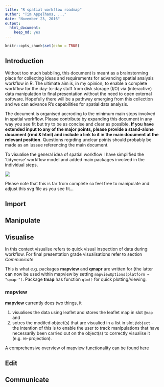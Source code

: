 ```yaml
---
title: "R spatial workflow roadmap"
author: "Tim Appelhans, ..."
date: "November 23, 2016"
output: 
  html_document: 
    keep_md: yes
---
```


```r
knitr::opts_chunk$set(echo = TRUE)
```

## Introduction
Without too much babbling, this document is meant as a brainstorming place for collecting ideas and requirements for advancing spatial analysis workflow in R. The ultimate aim is, in my opinion, to enable a complete workflow for the day-to-day stuff from disk storage (I/O) via (interactive) data manipulation to final presentation without the need to open external software. Hopefully there will be a pathway emerging from this collection and we can advance R's capabilities for spatial data analysis.

The document is organised accroding to the minimum main steps involved in spatial workflow. Please contribute by expanding this document in any way you see fit but try to be as concise and clear as possible. **If you have extended input to any of the major points, please provide a stand-alone document (rmd & html) and include a link to it in the main document at the relevant position.** Questions regrding unclear points should probably be made as an iussue referencing the main document.

To visualise the general idea of spatial workflow I have simplified the 'tidyverse' workflow model and added main packages involved in the individual steps.

![](./images/minimum_workflow.svg)

Please note that this is far from complete so feel free to manipulate and adjust this svg file as you see fit...

## Import


## Manipulate


## Visualise
In this context visualise refers to quick visual inspection of data during workflow. For final presentation grade visualisations refer to section *Communicate*

This is what e.g. packages **mapview** and **qmapr** are written for (the latter can now be used within mapview by setting `mapviewOptions(platform = "qmapr")`. Package **tmap** has function `qtm()` for quick plotting/viewing.

### mapview
**mapview** currently does two things, it

1. visualises the data using leaflet and stores the leaflet map in slot `@map` and 
2. sotres the modifed object(s) that are visualied in a list in slot `@object` - 
the intention of this is to enable the user to track manipulations that have necessarily been carried out on the object(s) to correctly visualise it (e.g. re-projection).

A comprehensive overview of mapview functionality can be found [here](http://environmentalinformatics-marburg.github.io/mapview/introduction.html)



## Edit

## Communicate

```r

```
